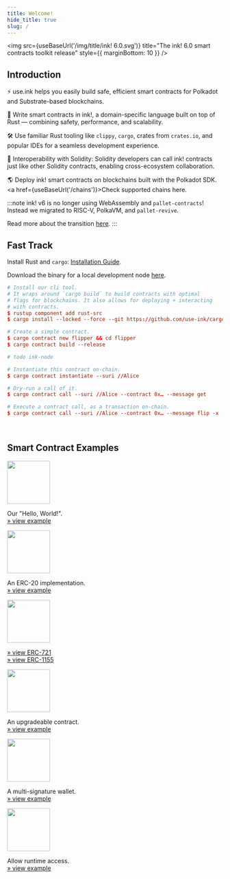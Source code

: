 ```yaml
---
title: Welcome!
hide_title: true
slug: /
---
```


<head>
    <meta name="title" content="ink! Developer Documentation" />
    <meta
      name="description"
      content="Developer docs for ink!, the Rust smart contract language of Polkadot. Running on RISC-V and PolkaVM."
    />
    <meta name="keywords" content="Smart contracts, Rust, Polkadot, PolkaVM, RISC-V" />
    <meta property="og:title" content="ink! Developer Documentation" />
    <meta property="og:description" content="Developer docs for ink!, the Rust smart contract language of Polkadot. Running on RISC-V and PolkaVM." />
</head>


<img src={useBaseUrl('/img/title/ink! 6.0.svg')} title="The ink! 6.0 smart contracts toolkit release" style={{ marginBottom: 10 }} />

## Introduction

⚡️ use.ink helps you easily build safe, efficient smart contracts for Polkadot and Substrate-based blockchains.

🚀 Write smart contracts in ink!, a domain-specific language built on top of Rust — combining safety, performance, and scalability.

🛠 Use familiar Rust tooling like <code>clippy</code>, <code>cargo</code>, crates from <code>crates.io</code>, and popular IDEs for a seamless development experience.

🤝 Interoperability with Solidity: Solidity developers can call ink! contracts just like other Solidity contracts, enabling cross-ecosystem collaboration.

🌎 Deploy ink! smart contracts on blockchains built with the Polkadot SDK. <a href={useBaseUrl('/chains')}>Check supported chains here.</a>

:::note
ink! v6 is no longer using WebAssembly and `pallet-contracts`!
Instead we migrated to RISC-V, PolkaVM, and `pallet-revive`.

Read more about the transition [here](../faq/migrating-from-ink-5-to-6.md).
:::

## Fast Track

Install Rust and `cargo`: [Installation Guide](https://doc.rust-lang.org/cargo/getting-started/installation.html).

Download the binary for a local development node [here](https://github.com/use-ink/ink-node/releases).

```toml
# Install our cli tool.
# It wraps around `cargo build` to build contracts with optimal
# flags for blockchains. It also allows for deploying + interacting
# with contracts.
$ rustup component add rust-src
$ cargo install --locked --force --git https://github.com/use-ink/cargo-contract

# Create a simple contract.
$ cargo contract new flipper && cd flipper
$ cargo contract build --release

# todo ink-node

# Instantiate this contract on-chain.
$ cargo contract instantiate --suri //Alice

# Dry-run a call of it.
$ cargo contract call --suri //Alice --contract 0x… --message get

# Execute a contract call, as a transaction on-chain.
$ cargo contract call --suri //Alice --contract 0x… --message flip -x
```

<br/>

## Smart Contract Examples

<div className="grid grid-cols-1 md:grid-cols-2 xl:grid-cols-3 gap-4">
    <div class="bubble-box [&_p]:!mb-0">
        <a href="https://github.com/use-ink/ink-examples/tree/main/flipper"><img src={useBaseUrl('/img/icons/flipper.svg')} width="100" /></a>
        <p class="mb-0 text-center">
            Our "Hello, World!".<br/>
            <a href="https://github.com/use-ink/ink-examples/tree/main/flipper">» view example</a>
        </p>
    </div>
    <div class="bubble-box [&_p]:!mb-0">
        <a href="https://github.com/use-ink/ink-examples/tree/main/erc20"><img src={useBaseUrl('/img/icons/erc20.svg')} width="100" /></a>
        <p class="text-center text-red-500">
            An ERC-20 implementation.<br/>
            <a href="https://github.com/use-ink/ink-examples/tree/main/erc20">» view example</a>
        </p>
    </div>
    <div class="bubble-box [&_p]:!mb-0">
        <a href="https://github.com/use-ink/ink-examples/tree/main/erc721"><img src={useBaseUrl('/img/icons/nft.svg')} width="100" /></a>
        <p class="text-center">
            <a href="https://github.com/use-ink/ink-examples/tree/main/erc721">» view ERC-721</a>
            <br/>
            <a href="https://github.com/use-ink/ink-examples/tree/main/erc1155">» view ERC-1155</a>
        </p>
    </div>
    <div class="bubble-box [&_p]:!mb-0">
        <a href="https://github.com/use-ink/ink-examples/tree/main/upgradeable-contracts"><img src={useBaseUrl('/img/icons/upgradable.svg')} width="100" /></a>
        <p class="text-center">
            An upgradeable contract.<br/>
            <a href="https://github.com/use-ink/ink-examples/tree/main/upgradeable-contracts">» view example</a>
        </p>
    </div>
    <div class="bubble-box [&_p]:!mb-0">
        <a href="https://github.com/use-ink/ink-examples/tree/main/multisig"><img src={useBaseUrl('/img/icons/multisig.svg')} width="100" /></a>
        <p class="text-center">
            A multi-signature wallet.<br/>
            <a href="https://github.com/use-ink/ink-examples/tree/main/multisig">» view example</a>
        </p>
    </div>
    <div class="bubble-box [&_p]:!mb-0">
        <a href="https://github.com/use-ink/ink-examples/tree/main/rand-extension"><img src={useBaseUrl('/img/icons/rand-extension.svg')} width="100" /></a>
        <p class="text-center">
            Allow runtime access.<br/>
            <a href="https://github.com/use-ink/ink-examples/tree/main/rand-extension">» view example</a>
        </p>
    </div>
</div>


